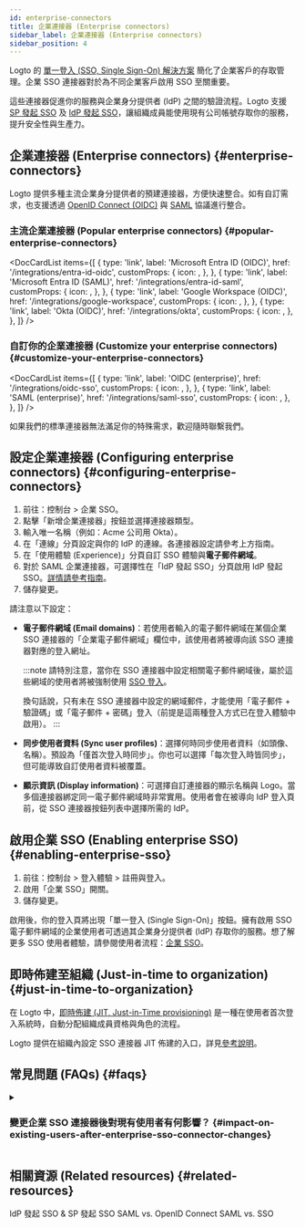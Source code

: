 ```yaml
---
id: enterprise-connectors
title: 企業連接器 (Enterprise connectors)
sidebar_label: 企業連接器 (Enterprise connectors)
sidebar_position: 4
---
```



Logto 的 [單一登入 (SSO, Single Sign-On) 解決方案](/end-user-flows/enterprise-sso) 簡化了企業客戶的存取管理。企業 SSO 連接器對於為不同企業客戶啟用 SSO 至關重要。

這些連接器促進你的服務與企業身分提供者 (IdP) 之間的驗證流程。Logto 支援 [SP 發起 SSO](/end-user-flows/enterprise-sso/sp-initiated-sso) 及 [IdP 發起 SSO](/end-user-flows/enterprise-sso/idp-initiated-sso)，讓組織成員能使用現有公司帳號存取你的服務，提升安全性與生產力。

## 企業連接器 (Enterprise connectors) \{#enterprise-connectors}

Logto 提供多種主流企業身分提供者的預建連接器，方便快速整合。如有自訂需求，也支援透過 [OpenID Connect (OIDC)](https://auth.wiki/openid-connect) 與 [SAML](https://auth.wiki/saml) 協議進行整合。

### 主流企業連接器 (Popular enterprise connectors) \{#popular-enterprise-connectors}

<DocCardList
  items={[
    {
      type: 'link',
      label: 'Microsoft Entra ID (OIDC)',
      href: '/integrations/entra-id-oidc',
      customProps: {
        icon: <MicrosoftEntraId />,
      },
    },
    {
      type: 'link',
      label: 'Microsoft Entra ID (SAML)',
      href: '/integrations/entra-id-saml',
      customProps: {
        icon: <MicrosoftEntraId />,
      },
    },
    {
      type: 'link',
      label: 'Google Workspace (OIDC)',
      href: '/integrations/google-workspace',
      customProps: {
        icon: <GoogleWorkspace />,
      },
    },
    {
      type: 'link',
      label: 'Okta (OIDC)',
      href: '/integrations/okta',
      customProps: {
        icon: <Okta />,
      },
    },
  ]}
/>

### 自訂你的企業連接器 (Customize your enterprise connectors) \{#customize-your-enterprise-connectors}

<DocCardList
  items={[
    {
      type: 'link',
      label: 'OIDC (enterprise)',
      href: '/integrations/oidc-sso',
      customProps: {
        icon: <Oidc />,
      },
    },
    {
      type: 'link',
      label: 'SAML (enterprise)',
      href: '/integrations/saml-sso',
      customProps: {
        icon: <Saml />,
      },
    },
  ]}
/>

如果我們的標準連接器無法滿足你的特殊需求，歡迎隨時聯繫我們。

## 設定企業連接器 (Configuring enterprise connectors) \{#configuring-enterprise-connectors}

1. 前往：<CloudLink to="/enterprise-sso">控制台 > 企業 SSO</CloudLink>。
2. 點擊「新增企業連接器」按鈕並選擇連接器類型。
3. 輸入唯一名稱（例如：Acme 公司用 Okta）。
4. 在「連線」分頁設定與你的 IdP 的連線。各連接器設定請參考上方指南。
5. 在「使用體驗 (Experience)」分頁自訂 SSO 體驗與**電子郵件網域**。
6. 對於 SAML 企業連接器，可選擇性在「IdP 發起 SSO」分頁啟用 IdP 發起 SSO。[詳情請參考指南](/end-user-flows/enterprise-sso/idp-initiated-sso)。
7. 儲存變更。

請注意以下設定：

- **電子郵件網域 (Email domains)**：若使用者輸入的電子郵件網域在某個企業 SSO 連接器的「企業電子郵件網域」欄位中，該使用者將被導向該 SSO 連接器對應的登入網址。

  :::note
  請特別注意，當你在 SSO 連接器中設定相關電子郵件網域後，屬於這些網域的使用者將被強制使用 [SSO 登入](/end-user-flows/enterprise-sso)。

  換句話說，只有未在 SSO 連接器中設定的網域郵件，才能使用「電子郵件 + 驗證碼」或「電子郵件 + 密碼」登入（前提是這兩種登入方式已在登入體驗中啟用）。
  :::

- **同步使用者資料 (Sync user profiles)**：選擇何時同步使用者資料（如頭像、名稱）。預設為「僅首次登入時同步」。你也可以選擇「每次登入時皆同步」，但可能導致自訂使用者資料被覆蓋。
- **顯示資訊 (Display information)**：可選擇自訂連接器的顯示名稱與 Logo。當多個連接器綁定同一電子郵件網域時非常實用。使用者會在被導向 IdP 登入頁前，從 SSO 連接器按鈕列表中選擇所需的 IdP。

## 啟用企業 SSO (Enabling enterprise SSO) \{#enabling-enterprise-sso}

1. 前往：<CloudLink to="/sign-in-experience/sign-up-and-sign-in">控制台 > 登入體驗 > 註冊與登入</CloudLink>。
2. 啟用「企業 SSO」開關。
3. 儲存變更。

啟用後，你的登入頁將出現「單一登入 (Single Sign-On)」按鈕。擁有啟用 SSO 電子郵件網域的企業使用者可透過其企業身分提供者 (IdP) 存取你的服務。想了解更多 SSO 使用者體驗，請參閱使用者流程：[企業 SSO](/end-user-flows/enterprise-sso)。

## 即時佈建至組織 (Just-in-time to organization) \{#just-in-time-to-organization}

在 Logto 中，[即時佈建 (JIT, Just-in-Time provisioning)](https://auth.wiki/jit-provisioning) 是一種在使用者首次登入系統時，自動分配組織成員資格與角色的流程。

Logto 提供在組織內設定 SSO 連接器 JIT 佈建的入口，詳見[參考說明](/organizations/just-in-time-provisioning)。

## 常見問題 (FAQs) \{#faqs}

<details>
<summary>

### 變更企業 SSO 連接器後對現有使用者有何影響？ \{#impact-on-existing-users-after-enterprise-sso-connector-changes}

</summary>

- 新增 SSO：若電子郵件相符，SSO 身分會自動綁定至現有帳號。
- 移除 SSO：會移除帳號綁定的 SSO 身分，但保留使用者帳號，並提示使用者設定其他驗證方式。

</details>

## 相關資源 (Related resources) \{#related-resources}

<Url href="https://blog.logto.io/idp-vs-sp-initiated-sso">IdP 發起 SSO & SP 發起 SSO</Url>
<Url href="https://blog.logto.io/differences-between-saml-and-oidc">SAML vs. OpenID Connect</Url>
<Url href="https://blog.logto.io/sso-vs-saml">SAML vs. SSO</Url>
